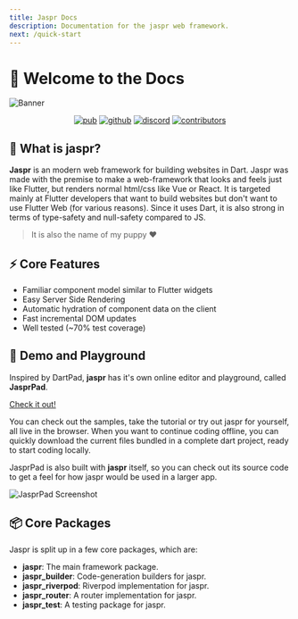 ```yaml
---
title: Jaspr Docs
description: Documentation for the jaspr web framework.
next: /quick-start
---
```


# 📖 Welcome to the Docs

![Banner](https://github.com/schultek/jaspr/raw/main/assets/jaspr_banner.png)

<p align="center" class="flex justify-center">
<a class="mx-2" href="https://pub.dev/packages/jaspr"><img src="https://img.shields.io/pub/v/jaspr.svg" alt="pub"/></a>
<a class="mx-2" href="https://github.com/schultek/jaspr"><img src="https://img.shields.io/github/stars/schultek/jaspr" alt="github"/></a>
<a class="mx-2" href="https://discord.gg/XGXrGEk4c6"><img src="https://img.shields.io/discord/993167615587520602" alt="discord"/></a>
<a class="mx-2" href="https://github.com/schultek/jaspr"><img src="https://img.shields.io/github/contributors/schultek/jaspr" alt="contributors"/></a>
</p>

## 🐶 What is **jaspr**?

**Jaspr** is an modern web framework for building websites in Dart. Jaspr was made with the premise 
to make a web-framework that looks and feels just like Flutter, but renders normal html/css like Vue 
or React. It is targeted mainly at Flutter developers that want to build websites but don't want to 
use Flutter Web (for various reasons). Since it uses Dart, it is also strong in terms of type-safety 
and null-safety compared to JS.

> It is also the name of my puppy ❤️

## ⚡️ Core Features

- Familiar component model similar to Flutter widgets
- Easy Server Side Rendering
- Automatic hydration of component data on the client
- Fast incremental DOM updates
- Well tested (~70% test coverage)

## 🚀 Demo and Playground

Inspired by DartPad, **jaspr** has it's own online editor and playground, called **JasprPad**.

[Check it out!](https://jasprpad.schultek.de)

You can check out the samples, take the tutorial or try out jaspr for yourself, all live in the browser. When you want to continue coding offline, you can quickly download the current files bundled in a complete dart project, ready to start coding locally.

JasprPad is also built with **jaspr** itself, so you can check out its source code to get a feel for how jaspr would be used in a larger app.

![JasprPad Screenshot](https://user-images.githubusercontent.com/13920539/170837732-9e09d5f3-e79e-4ddd-b118-72e49456a7cd.png)

## 📦 Core Packages

Jaspr is split up in a few core packages, which are:

- **jaspr**: The main framework package.
- **jaspr_builder**: Code-generation builders for jaspr.
- **jaspr_riverpod**: Riverpod implementation for jaspr.
- **jaspr_router**: A router implementation for jaspr.
- **jaspr_test**: A testing package for jaspr.
